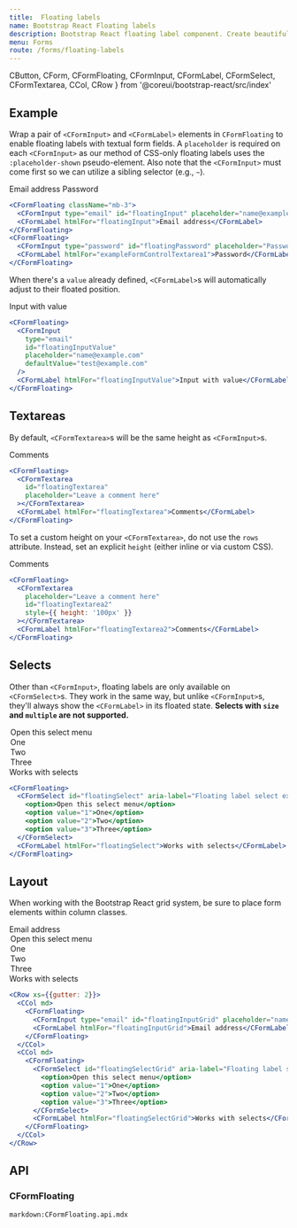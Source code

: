 ```yaml
---
title:  Floating labels
name: Bootstrap React Floating labels
description: Bootstrap React floating label component. Create beautifully simple form labels that float over your input fields.
menu: Forms
route: /forms/floating-labels
---
```


  CButton,
  CForm,
  CFormFloating,
  CFormInput,
  CFormLabel,
  CFormSelect,
  CFormTextarea,
  CCol,
  CRow 
} from '@coreui/bootstrap-react/src/index'

## Example

Wrap a pair of `<CFormInput>` and `<CFormLabel>` elements in `CFormFloating` to enable floating labels with textual form fields. A `placeholder` is required on each `<CFormInput>` as our method of CSS-only floating labels uses the `:placeholder-shown` pseudo-element. Also note that the `<CFormInput>` must come first so we can utilize a sibling selector (e.g., `~`).

<Example>
  <CFormFloating className="mb-3">
    <CFormInput type="email" id="floatingInput" placeholder="name@example.com" />
    <CFormLabel htmlFor="floatingInput">Email address</CFormLabel>
  </CFormFloating>
  <CFormFloating>
    <CFormInput type="password" id="floatingPassword" placeholder="Password" />
    <CFormLabel htmlFor="exampleFormControlTextarea1">Password</CFormLabel>
  </CFormFloating>
</Example>

```jsx
<CFormFloating className="mb-3">
  <CFormInput type="email" id="floatingInput" placeholder="name@example.com" />
  <CFormLabel htmlFor="floatingInput">Email address</CFormLabel>
</CFormFloating>
<CFormFloating>
  <CFormInput type="password" id="floatingPassword" placeholder="Password" />
  <CFormLabel htmlFor="exampleFormControlTextarea1">Password</CFormLabel>
</CFormFloating>
```

When there's a `value` already defined, `<CFormLabel>`s will automatically adjust to their floated position.

<Example>
  <CFormFloating>
    <CFormInput
      type="email"
      id="floatingInputValue"
      placeholder="name@example.com"
      defaultValue="test@example.com"
    />
    <CFormLabel htmlFor="floatingInputValue">Input with value</CFormLabel>
  </CFormFloating>
</Example>

```jsx
<CFormFloating>
  <CFormInput
    type="email"
    id="floatingInputValue"
    placeholder="name@example.com"
    defaultValue="test@example.com"
  />
  <CFormLabel htmlFor="floatingInputValue">Input with value</CFormLabel>
</CFormFloating>
```

## Textareas

By default, `<CFormTextarea>`s will be the same height as `<CFormInput>`s.

<Example>
  <CFormFloating>
    <CFormTextarea
      id="floatingTextarea"
      placeholder="Leave a comment here"
    ></CFormTextarea>
    <CFormLabel htmlFor="floatingTextarea">Comments</CFormLabel>
  </CFormFloating>
</Example>

```jsx
<CFormFloating>
  <CFormTextarea
    id="floatingTextarea"
    placeholder="Leave a comment here"
  ></CFormTextarea>
  <CFormLabel htmlFor="floatingTextarea">Comments</CFormLabel>
</CFormFloating>
```

To set a custom height on your `<CFormTextarea>`, do not use the `rows` attribute. Instead, set an explicit `height` (either inline or via custom CSS).

<Example>
  <CFormFloating>
    <CFormTextarea
      placeholder="Leave a comment here"
      id="floatingTextarea2"
      style={{ height: '100px' }}
    ></CFormTextarea>
    <CFormLabel htmlFor="floatingTextarea2">Comments</CFormLabel>
  </CFormFloating>
</Example>

```jsx
<CFormFloating>
  <CFormTextarea
    placeholder="Leave a comment here"
    id="floatingTextarea2"
    style={{ height: '100px' }}
  ></CFormTextarea>
  <CFormLabel htmlFor="floatingTextarea2">Comments</CFormLabel>
</CFormFloating>
```

## Selects

Other than `<CFormInput>`, floating labels are only available on `<CFormSelect>`s. They work in the same way, but unlike `<CFormInput>`s, they'll always show the `<CFormLabel>` in its floated state. **Selects with `size` and `multiple` are not supported.**

<Example>
  <CFormFloating>
    <CFormSelect id="floatingSelect" aria-label="Floating label select example">
      <option>Open this select menu</option>
      <option value="1">One</option>
      <option value="2">Two</option>
      <option value="3">Three</option>
    </CFormSelect>
    <CFormLabel htmlFor="floatingSelect">Works with selects</CFormLabel>
  </CFormFloating>
</Example>

```jsx
<CFormFloating>
  <CFormSelect id="floatingSelect" aria-label="Floating label select example">
    <option>Open this select menu</option>
    <option value="1">One</option>
    <option value="2">Two</option>
    <option value="3">Three</option>
  </CFormSelect>
  <CFormLabel htmlFor="floatingSelect">Works with selects</CFormLabel>
</CFormFloating>
```

## Layout

When working with the Bootstrap React grid system, be sure to place form elements within column classes.

<Example>
  <CRow xs={{gutter: 2}}>
    <CCol md>
      <CFormFloating>
        <CFormInput type="email" id="floatingInputGrid" placeholder="name@example.com" defaultValue="email@example.com" />
        <CFormLabel htmlFor="floatingInputGrid">Email address</CFormLabel>
      </CFormFloating>
    </CCol>
    <CCol md>
      <CFormFloating>
        <CFormSelect id="floatingSelectGrid" aria-label="Floating label select example">
          <option>Open this select menu</option>
          <option value="1">One</option>
          <option value="2">Two</option>
          <option value="3">Three</option>
        </CFormSelect>
        <CFormLabel htmlFor="floatingSelectGrid">Works with selects</CFormLabel>
      </CFormFloating>
    </CCol>
  </CRow>
</Example>

```jsx
<CRow xs={{gutter: 2}}>
  <CCol md>
    <CFormFloating>
      <CFormInput type="email" id="floatingInputGrid" placeholder="name@example.com" defaultValue="email@example.com" />
      <CFormLabel htmlFor="floatingInputGrid">Email address</CFormLabel>
    </CFormFloating>
  </CCol>
  <CCol md>
    <CFormFloating>
      <CFormSelect id="floatingSelectGrid" aria-label="Floating label select example">
        <option>Open this select menu</option>
        <option value="1">One</option>
        <option value="2">Two</option>
        <option value="3">Three</option>
      </CFormSelect>
      <CFormLabel htmlFor="floatingSelectGrid">Works with selects</CFormLabel>
    </CFormFloating>
  </CCol>
</CRow>
```

## API

### CFormFloating

`markdown:CFormFloating.api.mdx`